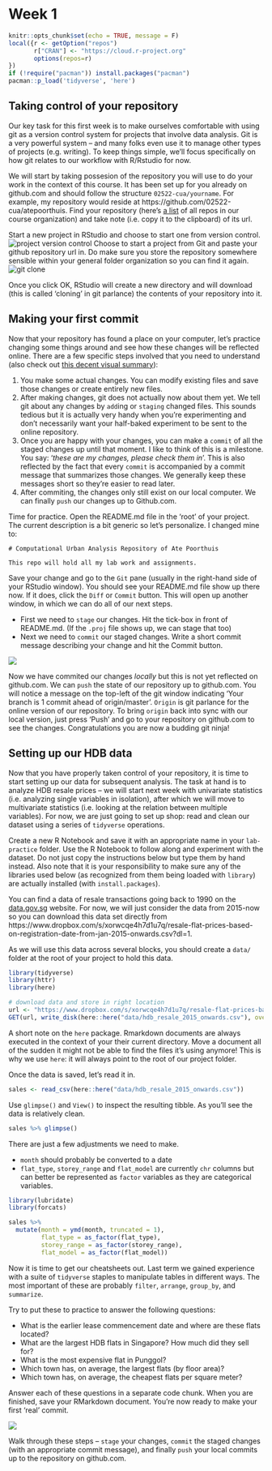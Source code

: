 # Week 1

```r
knitr::opts_chunk$set(echo = TRUE, message = F)
local({r <- getOption("repos")
       r["CRAN"] <- "https://cloud.r-project.org" 
       options(repos=r)
})
if (!require("pacman")) install.packages("pacman")
pacman::p_load('tidyverse', 'here')
```

## Taking control of your repository

Our key task for this first week is to make ourselves comfortable with using git as a version control system for projects that involve data analysis. Git is a very powerful system -- and many folks even use it to manage other types of projects (e.g. writing). To keep things simple, we'll focus specifically on how git relates to our workflow with R/Rstudio for now.

We will start by taking possesion of the repository you will use to do your work in the context of this course. It has been set up for you already on github.com and should follow the structure `02522-cua/yourname`. For example, my repository would reside at https://github.com/02522-cua/atepoorthuis. Find your repository (here's [a list](https://github.com/02522-cua) of all repos in our course organization) and take note (i.e. copy it to the clipboard) of its url.

Start a new project in RStudio and choose to start one from version control.
![project version control](images/project_vc.png)
Choose to start a project from Git and paste your github repository url in. Do make sure you store the repository somewhere sensible within your general folder organization so you can find it again.
![git clone](images/git_clone.png)

Once you click OK, RStudio will create a new directory and will download (this is called 'cloning' in git parlance) the contents of your repository into it.

## Making your first commit
Now that your repository has found a place on your computer, let's practice changing some things around and see how these changes will be reflected online. There are a few specific steps involved that you need to understand (also check out [this decent visual summary](http://rogerdudler.github.io/git-guide/)):

1. You make some actual changes. You can modify existing files and save those changes or create entirely new files.
2. After making changes, git does not actually now about them yet. We tell git about any changes by `add`ing or `staging` changed files. This sounds tedious but it is actually very handy when you're experimenting and don't necessarily want your half-baked experiment to be sent to the online repository.
3. Once you are happy with your changes, you can make a `commit` of all the staged changes up until that moment. I like to think of this is a milestone. You say: '*these are my changes, please check them in*'. This is also reflected by the fact that every `commit` is accompanied by a commit message that summarizes those changes. We generally keep these messages short so they're easier to read later.
4. After commiting, the changes only still exist on our local computer. We can finally `push` our changes up to Github.com.

Time for practice. Open the README.md file in the 'root' of your project. The current description is a bit generic so let's personalize. I changed mine to:

```
# Computational Urban Analysis Repository of Ate Poorthuis

This repo will hold all my lab work and assignments.
```

Save your change and go to the `Git` pane (usually in the right-hand side of your RStudio window). You should see your README.md file show up there now. If it does, click the `Diff` or `Commit` button. This will open up another window, in which we can do all of our next steps.

- First we need to `stage` our changes. Hit the tick-box in front of README.md. (If the `.proj` file shows up, we can stage that too)
- Next we need to `commit` our staged changes. Write a short commit message describing your change and hit the Commit button.

![](images/commit.png)

Now we have commited our changes _locally_ but this is not yet reflected on github.com. We can `push` the state of our repository up to github.com. You will notice a message on the top-left of the git window indicating 'Your branch is 1 commit ahead of origin/master'. `Origin` is git parlance for the online version of our repository. To bring `origin` back into sync with our local version, just press 'Push' and go to your repository on github.com to see the changes. Congratulations you are now a budding git ninja!

## Setting up our HDB data
Now that you have properly taken control of your repository, it is time to start setting up our data for subsequent analysis. The task at hand is to analyze HDB resale prices -- we will start next week with univariate statistics (i.e. analyzing single variables in isolation), after which we will move to multivariate statistics (i.e. looking at the relation between multiple variables). For now, we are just going to set up shop: read and clean our dataset using a series of `tidyverse` operations.

Create a new R Notebook and save it with an appropriate name in your `lab-practice` folder. Use the R Notebook to follow along and experiment with the dataset. Do not just copy the instructions below but type them by hand instead. Also note that it is your responsibility to make sure any of the libraries used below (as recognized from them being loaded with `library`) are actually installed (with `install.packages`).

You can find a data of resale transactions going back to 1990 on the [data.gov.sg](https://data.gov.sg/dataset/resale-flat-prices) website. For now, we will just consider the data from 2015-now so you can download this data set directly from https://www.dropbox.com/s/xorwcqe4h7d1u7q/resale-flat-prices-based-on-registration-date-from-jan-2015-onwards.csv?dl=1. 

As we will use this data across several blocks, you should create a `data/` folder at the root of your project to hold this data.

```r
library(tidyverse)
library(httr)
library(here)

# download data and store in right location
url <- "https://www.dropbox.com/s/xorwcqe4h7d1u7q/resale-flat-prices-based-on-registration-date-from-jan-2015-onwards.csv?dl=1"
GET(url, write_disk(here::here("data/hdb_resale_2015_onwards.csv"), overwrite = T))
```

A short note on the `here` package. Rmarkdown documents are always executed in the context of your their current directory. Move a document all of the sudden it might not be able to find the files it's using anymore! This is why we use `here`: it will always point to the root of our project folder. 

Once the data is saved, let's read it in.

```r
sales <- read_csv(here::here("data/hdb_resale_2015_onwards.csv"))
```

Use `glimpse()` and `View()` to inspect the resulting tibble. As you'll see the data is relatively clean.

```r
sales %>% glimpse()
```

There are just a few adjustments we need to make.

- `month` should probably be converted to a date
- `flat_type`, `storey_range` and `flat_model` are currently `chr` columns but can better be represented as `factor` variables as they are categorical variables.

```r
library(lubridate)
library(forcats)

sales %>% 
  mutate(month = ymd(month, truncated = 1),
         flat_type = as_factor(flat_type),
         storey_range = as_factor(storey_range),
         flat_model = as_factor(flat_model))
```

Now it is time to get our cheatsheets out. Last term we gained experience with a suite of `tidyverse` staples to manipulate tables in different ways. The most important of these are probably `filter`, `arrange`, `group_by`, and `summarize`.

Try to put these to practice to answer the following questions:

- What is the earlier lease commencement date and where are these flats located?
- What are the largest HDB flats in Singapore? How much did they sell for?
- What is the most expensive flat in Punggol?
- Which town has, on average, the largest flats (by floor area)?
- Which town has, on average, the cheapest flats per square meter?

Answer each of these questions in a separate code chunk. When you are finished, save your RMarkdown document. You're now ready to make your first 'real' commit.

![](images/final_commit.png)

Walk through these steps -- `stage` your changes, `commit` the staged changes (with an appropriate commit message), and finally `push` your local commits up to the repository on github.com.